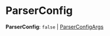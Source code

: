
# ParserConfig

 **ParserConfig**: `false` \| [ParserConfigArgs](../medusa.ParserConfigArgs/page.mdx)
